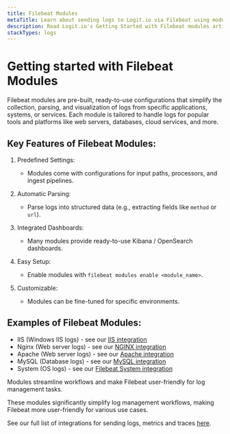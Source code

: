 ```yaml
---
title: Filebeat Modules
metaTitle: Learn about sending logs to Logit.io via Filebeat using modules
description: Read Logit.io's Getting Started with Filebeat modules article and learn about logs for various applications
stackTypes: logs
---
```


# Getting started with Filebeat Modules

Filebeat modules are pre-built, ready-to-use configurations that simplify the collection, parsing, 
and visualization of logs from specific applications, systems, or services. Each module is tailored 
to handle logs for popular tools and platforms like web servers, databases, cloud services, and more.

## Key Features of Filebeat Modules:

1. Predefined Settings:
   - Modules come with configurations for input paths, processors, and ingest pipelines.

2. Automatic Parsing:
   - Parse logs into structured data (e.g., extracting fields like `method` or `url`).

3. Integrated Dashboards:
   - Many modules provide ready-to-use Kibana / OpenSearch dashboards.

4. Easy Setup:
   - Enable modules with `filebeat modules enable <module_name>`.

5. Customizable:
   - Modules can be fine-tuned for specific environments.

## Examples of Filebeat Modules:
- IIS (Windows IIS logs) - see our [IIS integration](../integrations/iis)
- Nginx (Web server logs) - see our [NGINX integration](../integrations/nginx)
- Apache (Web server logs) - see our [Apache integration](../integrations/apache)
- MySQL (Database logs) - see our [MySQL integration](../integrations/mysql)
- System (OS logs) - see our [Filebeat System integration](../integrations/filebeat-system)

Modules streamline workflows and make Filebeat user-friendly for log management tasks.

These modules significantly simplify log management workflows, making Filebeat more user-friendly 
for various use cases.

See our full list of integrations for sending logs, metrics and traces [here](../integrations).